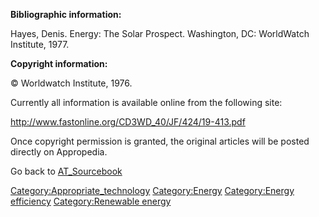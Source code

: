 '''Bibliographic information:'''

Hayes, Denis. Energy: The Solar Prospect. Washington, DC: WorldWatch Institute, 1977.


'''Copyright information:'''

© Worldwatch Institute, 1976.


Currently all information is available online from the following site:

http://www.fastonline.org/CD3WD_40/JF/424/19-413.pdf


Once copyright permission is granted, the original articles will be posted directly on Appropedia.





Go back to [[AT_Sourcebook]]

[[Category:Appropriate_technology]]
[[Category:Energy]]
[[Category:Energy efficiency]]
[[Category:Renewable energy]]